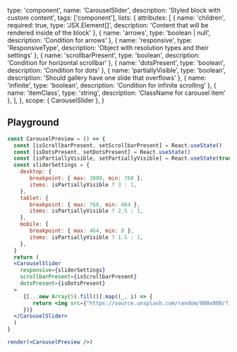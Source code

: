 
  type: 'component',
  name: 'CarouselSlider',
  description: 'Styled block with custom content',
  tags: ['component'],
  lists: {
    attributes: [
      { name: 'children', required: true, type: 'JSX.Element[]', description: 'Content that will be rendered inside of the block' },
      { name: 'arrows', type: 'boolean | null', description: 'Condition for arrows' },
      { name: 'responsive', type: 'ResponsiveType', description: 'Object with resolution types and their settings' },
      { name: 'scrollbarPresent', type: 'boolean', description: 'Condition for horizontal scrollbar' },
      { name: 'dotsPresent', type: 'boolean', description: 'Condition for dots' },
      { name: 'partiallyVisible', type: 'boolean', description: 'Should gallery have one slide that overflows' },
      { name: 'infinite', type: 'boolean', description: 'Condition for infinite scrolling' },
      { name: 'itemClass', type: 'string', description: 'ClassName for carousel item' },
    ],
  },
  scope: { CarouselSlider },
}

## Playground

```jsx live render
const CarouselPreview = () => {
  const [isScrollbarPresent, setScrollbarPresent] = React.useState()
  const [isDotsPresent, setDotsPresent] = React.useState()
  const [isPartiallyVisible, setPartiallyVisible] = React.useState(true)
  const sliderSettings = {
    desktop: {
       breakpoint: { max: 3000, min: 768 },
       items: isPartiallyVisible ? 3 : 1,
    },
    tablet: {
       breakpoint: { max: 768, min: 464 },
       items: isPartiallyVisible ? 2.5 : 1,
    },
    mobile: {
       breakpoint: { max: 464, min: 0 },
       items: isPartiallyVisible ? 1.5 : 1,
    },
  }
  return (
  <CarouselSlider
    responsive={sliderSettings}
    scrollbarPresent={isScrollbarPresent}
    dotsPresent={isDotsPresent}
  >
     {[...new Array(5).fill()].map((_, i) => {
        return <img src={"https://source.unsplash.com/random/800x800/?img=" + i} alt="" style={{width: "300px"}}/>
     })}
  </CarouselSlider>
  )
}

render(<CarouselPreview />)
```
